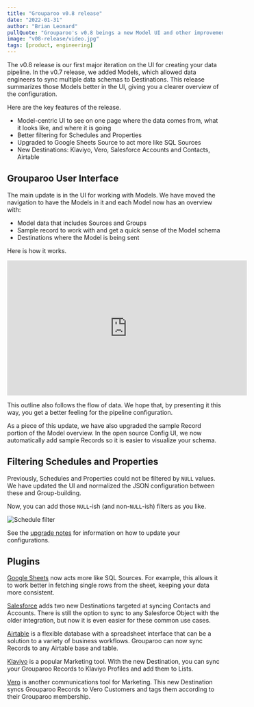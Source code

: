```yaml
---
title: "Grouparoo v0.8 release"
date: "2022-01-31"
author: "Brian Leonard"
pullQuote: "Grouparoo's v0.8 beings a new Model UI and other improvements."
image: "v08-release/video.jpg"
tags: [product, engineering]
---
```


The v0.8 release is our first major iteration on the UI for creating your data pipeline. In the v0.7 release, we added Models, which allowed data engineers to sync multiple data schemas to Destinations. This release summarizes those Models better in the UI, giving you a clearer overview of the configuration.

Here are the key features of the release.

- Model-centric UI to see on one page where the data comes from, what it looks like, and where it is going
- Better filtering for Schedules and Properties
- Upgraded to Google Sheets Source to act more like SQL Sources
- New Destinations: Klaviyo, Vero, Salesforce Accounts and Contacts, Airtable

## Grouparoo User Interface

The main update is in the UI for working with Models. We have moved the navigation to have the Models in it and each Model now has an overview with:

- Model data that includes Sources and Groups
- Sample record to work with and get a quick sense of the Model schema
- Destinations where the Model is being sent

Here is how it works.

<p className="video-responsive">
  <iframe
    width="560"
    height="315"
    src="https://www.youtube.com/embed/Pe99Py7LZO8?rel=0"
    frameBorder="0"
    allow="accelerometer; autoplay; clipboard-write; encrypted-media; gyroscope; picture-in-picture"
    allowFullScreen
  ></iframe>
</p>

This outline also follows the flow of data. We hope that, by presenting it this way, you get a better feeling for the pipeline configuration.

As a piece of this update, we have also upgraded the sample Record portion of the Model overview. In the open source Config UI, we now automatically add sample Records so it is easier to visualize your schema.

## Filtering Schedules and Properties

Previously, Schedules and Properties could not be filtered by `NULL` values. We have updated the UI and normalized the JSON configuration between these and Group-building.

Now, you can add those `NULL`-ish (and non-`NULL`-ish) filters as you like.

<Image
  centered
  alt="Schedule filter"
  src="v08-release/filter.png"
  width={533}
  height={200}
/>

See the [upgrade notes](https://www.grouparoo.com/docs/support/upgrading-grouparoo/v07-v08) for information on how to update your configurations.

## Plugins

[Google Sheets](https://www.google.com/sheets/about/) now acts more like SQL Sources. For example, this allows it to work better in fetching single rows from the sheet, keeping your data more consistent.

[Salesforce](https://salesforce.com/) adds two new Destinations targeted at syncing Contacts and Accounts. There is still the option to sync to any Salesforce Object with the older integration, but now it is even easier for these common use cases.

[Airtable](https://airtable.com/) is a flexible database with a spreadsheet interface that can be a solution to a variety of business workflows. Grouparoo can now sync Records to any Airtable base and table.

[Klaviyo](https://www.klaviyo.com/) is a popular Marketing tool. With the new Destination, you can sync your Grouparoo Records to Klaviyo Profiles and add them to Lists.

[Vero](https://getvero.com/) is another communications tool for Marketing. This new Destination syncs Grouparoo Records to Vero Customers and tags them according to their Grouparoo membership.
